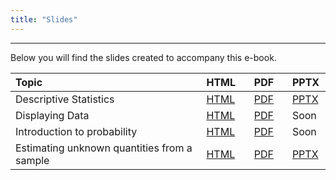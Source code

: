 ```yaml
---
title: "Slides"
---
```


------------------------------------------------------------------------

Below you will find the slides created to accompany this e-book.

| Topic                  | HTML | PDF | PPTX |
|:-----------------------|:-----|:----|:----|
| Descriptive Statistics | [HTML](slides/decriptive-stats.html) | [PDF](slides/descriptive-stats.pdf) | [PPTX](slides/descriptive-stats.pptx) |
| Displaying Data | [HTML](slides/ch05-displaying-data.html) | [PDF](slides/ch05-displaying-data.pdf) | Soon |
| Introduction to probability | [HTML](https://drfurtado.github.io/sydney_xaringan/#1) | [PDF](https://drfurtado.github.io/sydney_xaringan/index.pdf) | Soon |
| Estimating unknown quantities from a sample | [HTML](https://drfurtado.github.io/projb/ch07-intro-inferential-stats.html#1) | [PDF](https://drfurtado.github.io/projb/ch07-intro-inferential-stats.pdf) | [PPTX](https://drfurtado.github.io/projb/ch07-intro-inferential-stats.pptx) |
